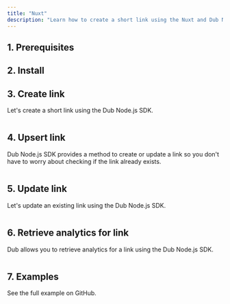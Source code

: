 ```yaml
---
title: "Nuxt"
description: "Learn how to create a short link using the Nuxt and Dub Node.js SDK."
---
```



## 1. Prerequisites

<Prerequisites />

## 2. Install

<Install />

## 3. Create link

Let's create a short link using the Dub Node.js SDK.

```typescript create-link.ts

```

## 4. Upsert link

Dub Node.js SDK provides a method to create or update a link so you don't have to worry about checking if the link already exists.

```typescript upsert-link.ts

```

## 5. Update link

Let's update an existing link using the Dub Node.js SDK.

```typescript update-link.ts

```

## 6. Retrieve analytics for link

Dub allows you to retrieve analytics for a link using the Dub Node.js SDK.

```typescript get-analytics.ts

```

## 7. Examples

<CardGroup cols={2}>
  <Card
    title="Nuxt.js Example"
    icon="arrow-up-right-from-square"
    href="https://github.com/dubinc/examples"
  >
    See the full example on GitHub.
  </Card>
</CardGroup>
